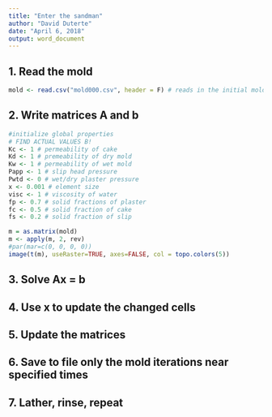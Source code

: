 ```yaml
---
title: "Enter the sandman"
author: "David Duterte"
date: "April 6, 2018"
output: word_document
---
```


## 1. Read the mold

```r
mold <- read.csv("mold000.csv", header = F) # reads in the initial mold from csv file
```


## 2. Write matrices A and b 

```r
#initialize global properties
# FIND ACTUAL VALUES B!
Kc <- 1 # permeability of cake
Kd <- 1 # premeability of dry mold
Kw <- 1 # permeability of wet mold
Papp <- 1 # slip head pressure
Pwtd <- 0 # wet/dry plaster pressure
x <- 0.001 # element size
visc <- 1 # viscosity of water
fp <- 0.7 # solid fractions of plaster
fc <- 0.5 # solid fraction of cake
fs <- 0.2 # solid fraction of slip
```

```r
m = as.matrix(mold)
m <- apply(m, 2, rev)
#par(mar=c(0, 0, 0, 0))
image(t(m), useRaster=TRUE, axes=FALSE, col = topo.colors(5))
```



## 3. Solve Ax = b 

## 4. Use x to update the changed cells

## 5. Update the matrices

## 6. Save to file only the mold iterations near specified times

## 7. Lather, rinse, repeat